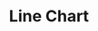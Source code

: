 ---
title: Line Chart
tabs: ['Bar Chart', 'Line Chart', 'Quadrant Chart', 'Waterfall Chart']
description: Usage instructions for charts and graphs
---